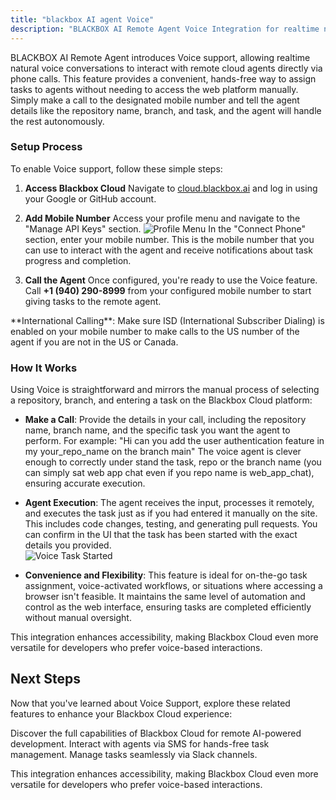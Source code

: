 ```yaml
---
title: "blackbox AI agent Voice"
description: "BLACKBOX AI Remote Agent Voice Integration for realtime natural voice conversations for task management."
---
```


BLACKBOX AI Remote Agent introduces Voice support, allowing realtime natural voice conversations to interact with remote cloud agents directly via phone calls. This feature provides a convenient, hands-free way to assign tasks to agents without needing to access the web platform manually. Simply make a call to the designated mobile number and tell the agent details like the repository name, branch, and task, and the agent will handle the rest autonomously.

### Setup Process

To enable Voice support, follow these simple steps:

1. **Access Blackbox Cloud**
   Navigate to [cloud.blackbox.ai](https://cloud.blackbox.ai) and log in using your Google or GitHub account.

2. **Add Mobile Number**
   Access your profile menu and navigate to the "Manage API Keys" section.
   ![Profile Menu](/images/blackbox-cloud/cloud_profile_menu.png)
   In the "Connect Phone" section, enter your mobile number. This is the mobile number that you can use to interact with the agent and receive notifications about task progress and completion.

3. **Call the Agent**
   Once configured, you're ready to use the Voice feature. Call **+1 (940) 290-8999** from your configured mobile number to start giving tasks to the remote agent.

<Note>
  **International Calling**: Make sure ISD (International Subscriber Dialing) is enabled on your mobile number to make calls to the US number of the agent if you are not in the US or Canada.
</Note>

### How It Works

Using Voice is straightforward and mirrors the manual process of selecting a repository, branch, and entering a task on the Blackbox Cloud platform:

- **Make a Call**: Provide the details in your call, including the repository name, branch name, and the specific task you want the agent to perform. For example: "Hi can you add the user authentication feature in my your_repo_name on the branch main" The voice agent is clever enough to correctly under stand the task, repo or the branch name (you can simply sat web app chat even if you repo name is web_app_chat), ensuring accurate execution.

- **Agent Execution**: The agent receives the input, processes it remotely, and executes the task just as if you had entered it manually on the site. This includes code changes, testing, and generating pull requests. You can confirm in the UI that the task has been started with the exact details you provided.  
  ![Voice Task Started](/images/blackbox-cloud/cloud_sms_voice_started_task.png)

- **Convenience and Flexibility**: This feature is ideal for on-the-go task assignment, voice-activated workflows, or situations where accessing a browser isn't feasible. It maintains the same level of automation and control as the web interface, ensuring tasks are completed efficiently without manual oversight.

This integration enhances accessibility, making Blackbox Cloud even more versatile for developers who prefer voice-based interactions.

## Next Steps

Now that you've learned about Voice Support, explore these related features to enhance your Blackbox Cloud experience:

<CardGroup>
  <Card title="Blackbox Cloud" icon="cloud" href="./blackbox-cloud">
    Discover the full capabilities of Blackbox Cloud for remote AI-powered development.
  </Card>

  <Card title="blackbox AI agent SMS" icon="message" href="./blackbox-cloud-sms">
    Interact with agents via SMS for hands-free task management.
  </Card>

  <Card title="Slack Integration" icon="slack" href="./blackbox-cloud-slack">
    Manage tasks seamlessly via Slack channels.
  </Card>
</CardGroup>

This integration enhances accessibility, making Blackbox Cloud even more versatile for developers who prefer voice-based interactions.
